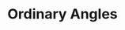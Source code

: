 ---
title: Ordinary Angles
description: Inspired by the incredible true story of a hairdresser who single-handedly rallies an entire community to help a widowed father save the life of his critically ill young daughter.
rating: PG
genre:
  - Drama
length: 1h 56m
cast:
  - Alan Ritchson
  - Hilary Swank
  - Nancy Travis
showtimes:
  - March 22nd
  - March 23rd
  - March 24th - 2pm Matinee
poster: ./images/ordany-angles.jpg
trailer: https://www.youtube.com/watch?v=sNv-HpcGe0I
socialImage: ./images/ordany-angles.jpg
---